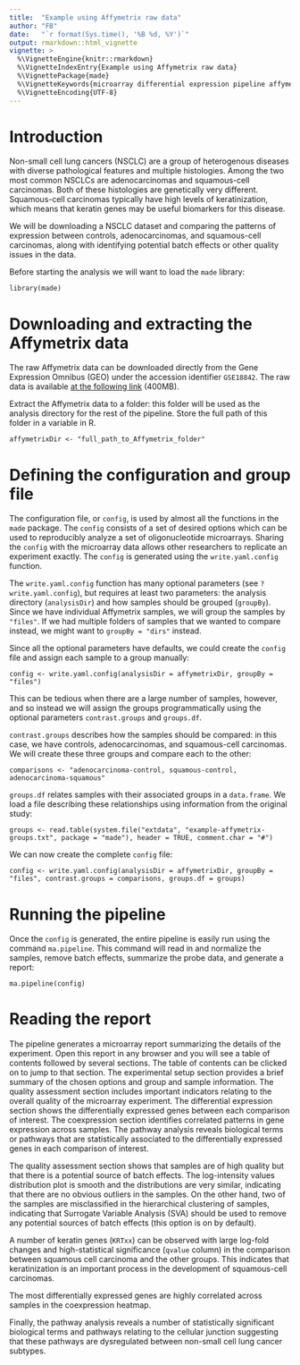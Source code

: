 ```yaml
---
title:  "Example using Affymetrix raw data"
author: "FB"
date:   "`r format(Sys.time(), '%B %d, %Y')`"
output: rmarkdown::html_vignette
vignette: >
  %\VignetteEngine{knitr::rmarkdown}
  %\VignetteIndexEntry{Example using Affymetrix raw data}
  %\VignettePackage{made}
  %\VignetteKeywords{microarray differential expression pipeline affymetrix}
  %\VignetteEncoding{UTF-8}
---
```


# Introduction

Non-small cell lung cancers (NSCLC) are a group of heterogenous diseases with
diverse pathological features and multiple histologies. Among the two most
common NSCLCs are adenocarcinomas and squamous-cell carcinomas. Both of these
histologies are genetically very different. Squamous-cell carcinomas typically
have high levels of keratinization, which means that keratin genes may be useful
biomarkers for this disease.

We will be downloading a NSCLC dataset and comparing the patterns of expression
between controls, adenocarcinomas, and squamous-cell carcinomas, along with
identifying potential batch effects or other quality issues in the data.

Before starting the analysis we will want to load the `made` library:

```
library(made)
```

# Downloading and extracting the Affymetrix data

The raw Affymetrix data can be downloaded directly from the Gene Expression
Omnibus (GEO) under the accession identifier `GSE18842`. The raw data is available [at the following link](https://www.ncbi.nlm.nih.gov/geo/download/?acc=GSE18842&format=file) (400MB).

Extract the Affymetrix data to a folder: this folder will be used as the
analysis directory for the rest of the pipeline. Store the full path of this
folder in a variable in R.

```
affymetrixDir <- "full_path_to_Affymetrix_folder"
```

# Defining the configuration and group file

The configuration file, or `config`, is used by almost all the functions in the
`made` package. The `config` consists of a set of desired options which can be
used to reproducibly analyze a set of oligonucleotide microarrays. Sharing the
`config` with the microarray data allows other researchers to replicate an
experiment exactly. The `config` is generated using the `write.yaml.config`
function.

The `write.yaml.config` function has many optional parameters
(see `?write.yaml.config`), but requires at least two parameters: the analysis
directory (`analysisDir`) and how samples should be grouped (`groupBy`). Since
we have individual Affymetrix samples, we will group the samples by `"files"`.
If we had multiple folders of samples that we wanted to compare instead, we
might want to `groupBy = "dirs"` instead.

Since all the optional parameters have defaults, we could create the `config`
file and assign each sample to a group manually:

```
config <- write.yaml.config(analysisDir = affymetrixDir, groupBy = "files")
```

This can be tedious when there are a large number of samples, however, and so
instead we will assign the groups programmatically using the optional parameters
`contrast.groups` and `groups.df`.

`contrast.groups` describes how the samples should be compared: in this case,
we have controls, adenocarcinomas, and squamous-cell carcinomas. We will create
these three groups and compare each to the other:

```
comparisons <- "adenocarcinoma-control, squamous-control, adenocarcinoma-squamous"
```

`groups.df` relates samples with their associated groups in a `data.frame`. We
load a file describing these relationships using information from the original
study:

```
groups <- read.table(system.file("extdata", "example-affymetrix-groups.txt", package = "made"), header = TRUE, comment.char = "#")
```

We can now create the complete `config` file:

```
config <- write.yaml.config(analysisDir = affymetrixDir, groupBy = "files", contrast.groups = comparisons, groups.df = groups)
```

# Running the pipeline

Once the `config` is generated, the entire pipeline is easily run using the 
command `ma.pipeline`. This command will read in and normalize the samples,
remove batch effects, summarize the probe data, and generate a report:

```
ma.pipeline(config)
```

# Reading the report

The pipeline generates a microarray report summarizing the details of the
experiment. Open this report in any browser and you will see a table of contents
followed by several sections. The table of contents can be clicked on to jump to
that section. The experimental setup section provides a brief summary of the
chosen options and group and sample information. The quality assessment section
includes important indicators relating to the overall quality of the microarray
experiment. The differential expression section shows the differentially
expressed genes between each comparison of interest. The coexpression section
identifies correlated patterns in gene expression across samples. The pathway
analysis reveals biological terms or pathways that are statistically associated
to the differentially expressed genes in each comparison of interest.

The quality assessment section shows that samples are of high quality but that
there is a potential source of batch effects. The log-intensity values
distribution plot is smooth and the distributions are very similar, indicating
that there are no obvious outliers in the samples. On the other hand, two of
the samples are misclassified in the hierarchical clustering of samples,
indicating that Surrogate Variable Analysis (SVA) should be used to remove any
potential sources of batch effects (this option is on by default).

A number of keratin genes (`KRTxx`) can be observed with large log-fold changes
and high-statistical significance (`qvalue` column) in the comparison between
squamous cell carcinoma and the other groups. This indicates that keratinization
is an important process in the development of squamous-cell carcinomas.

The most differentially expressed genes are highly correlated across samples in
the coexpression heatmap.

Finally, the pathway analysis reveals a number of statistically significant
biological terms and pathways relating to the cellular junction suggesting that
these pathways are dysregulated between non-small cell lung cancer subtypes.
